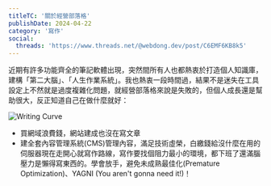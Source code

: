```yaml
---
titleTC: '關於經營部落格'
publishDate: 2024-04-22
category: '寫作'
social:
  threads: 'https://www.threads.net/@webdong.dev/post/C6EMF6KB8k5'
---
```


近期有許多功能齊全的筆記軟體出現，突然間所有人也都熱衷於打造個人知識庫，建構「第二大腦」、「人生作業系統」。我也熱衷一段時間過，結果不是迷失在工具設定上不然就是過度複雜化問題，就經營部落格來說是失敗的，但個人成長還是幫助很大，反正知道自己在做什麼就好：

![Writing Curve](./writing-curve.webp)

- 買網域浪費錢，網站建成也沒在寫文章
- 建全套內容管理系統(CMS)管理內容，滿足技術虛榮，白繳錢給沒什麼在用的伺服器現在走開心就寫作路線，寫作要找個阻力最小的環境，都下班了還滿腦壓力是懶得寫東西的。學會放手，避免未成熟最佳化(Premature Optimization)、YAGNI (You aren't gonna need it!)！
